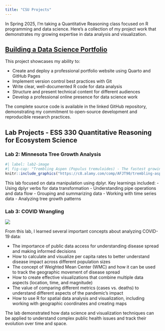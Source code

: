 ```yaml
---
title: "CSU Projects"
---
```


In Spring 2025, I'm taking a Quantitative Reasoning class focused on R programming and data science. Here's a collection of my project work that demonstrates my growing expertise in data analysis and visualization.

## [Building a Data Science Portfolio](https://github.com/kiara-gleiser/your-repo)

This project showcases my ability to:

-   Create and deploy a professional portfolio website using Quarto and GitHub Pages
-   Implement version control best practices with Git
-   Write clear, well-documented R code for data analysis
-   Structure and present technical content for different audiences
-   Develop a professional online presence for data science work

The complete source code is available in the linked GitHub repository, demonstrating my commitment to open-source development and reproducible research practices.

## Lab Projects - ESS 330 Quantitative Reasoning for Ecosystem Science

### Lab 2: Minnesota Tree Growth Analysis

```r
#| label: lab2-image
#| fig-cap: "Trembling Aspen (Populus tremuloides) - The fastest growing tree species in our dataset"
knitr::include_graphics("https://c8.alamy.com/comp/AFJT90/trembling-aspen-populus-tremuloides-trees-in-autumn-in-the-cariboo-AFJT90.jpg")
```

This lab focused on data manipulation using dplyr. Key learnings included: - Using dplyr verbs for data transformation - Understanding pipe operations and data flow - Grouping and summarizing data - Working with time series data - Analyzing tree growth patterns

### Lab 3: COVID Wrangling

![](img/Lab3image.png)

From this lab, I learned several important concepts about analyzing COVID-19 data:

-   The importance of public data access for understanding disease spread and making informed decisions
-   How to calculate and visualize per capita rates to better understand disease impact across different population sizes
-   The concept of Weighted Mean Center (WMC) and how it can be used to track the geographic movement of disease spread
-   How to create effective visualizations that combine multiple data aspects (location, time, and magnitude)
-   The value of comparing different metrics (cases vs. deaths) to understand different aspects of the pandemic's impact
-   How to use R for spatial data analysis and visualization, including working with geographic coordinates and creating maps

The lab demonstrated how data science and visualization techniques can be applied to understand complex public health issues and track their evolution over time and space.
